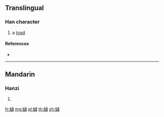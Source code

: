 {{character info/new}}
==Translingual==

===Han character===
{{Han char|rn=142|rad=虫|as=16|sn=22|four=54160|canj=LIYRA}}

# a [[toad]]

====References====
* {{Han ref|kx=1102.300|dkj=33831|dj=1566.010|hdz=42905.030|uh=8829|ud=34857|bh=F640|bd=63040}}

----

==Mandarin==

===Hanzi===
{{cmn-hanzi|pin=[[zhū]] ([[zhu1]])|wg=chu<sup>1</sup>}}

# {{defn|lang=cmn|sort=虫16}}

[[fr:蠩]]
[[mg:蠩]]
[[pl:蠩]]
[[th:蠩]]
[[zh:蠩]]